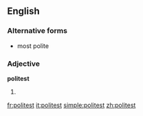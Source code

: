 ==English==

===Alternative forms===
*most polite

===Adjective===
'''politest'''

# {{superlative of|[[polite]]}}

[[fr:politest]]
[[it:politest]]
[[simple:politest]]
[[zh:politest]]
